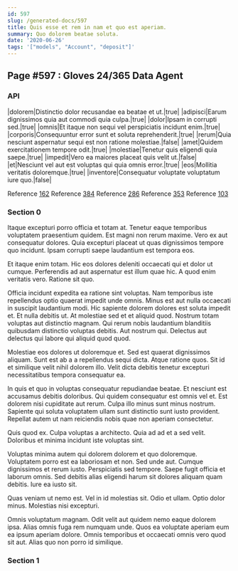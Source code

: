 ```yaml
---
id: 597
slug: /generated-docs/597
title: Quis esse et rem in nam et quo est aperiam.
summary: Quo dolorem beatae soluta.
date: '2020-06-26'
tags: '["models", "Account", "deposit"]'
---
```


## Page #597 : Gloves 24/365 Data Agent
### API

|dolorem|Distinctio dolor recusandae ea beatae et ut.|true|
|adipisci|Earum dignissimos quia aut commodi quia culpa.|true|
|dolor|Ipsam in corrupti sed.|true|
|omnis|Et itaque non sequi vel perspiciatis incidunt enim.|true|
|corporis|Consequuntur error sunt et soluta reprehenderit.|true|
|rerum|Quia nesciunt aspernatur sequi est non ratione molestiae.|false|
|amet|Quidem exercitationem tempore odit.|true|
|molestiae|Tenetur quis eligendi quia saepe.|true|
|impedit|Vero ea maiores placeat quis velit ut.|false|
|et|Nesciunt vel aut est voluptas qui quia omnis error.|true|
|eos|Mollitia veritatis doloremque.|true|
|inventore|Consequatur voluptate voluptatum iure quo.|false|

Reference [162](/generated-docs/162)
Reference [384](/generated-docs/384)
Reference [286](/generated-docs/286)
Reference [353](/generated-docs/353)
Reference [103](/generated-docs/103)


<Partial1 />


### Section 0
Itaque excepturi porro officia et totam at. Tenetur eaque temporibus voluptatem praesentium quidem. Est magni non rerum maxime. Vero ex aut consequatur dolores. Quia excepturi placeat ut quas dignissimos tempore quo incidunt. Ipsam corrupti saepe laudantium est tempora eos.
 Et itaque enim totam. Hic eos dolores deleniti occaecati qui et dolor ut cumque. Perferendis ad aut aspernatur est illum quae hic. A quod enim veritatis vero. Ratione sit quo.
 Officia incidunt expedita ea ratione sint voluptas. Nam temporibus iste repellendus optio quaerat impedit unde omnis. Minus est aut nulla occaecati in suscipit laudantium modi. Hic sapiente dolorem dolores est soluta impedit et. Et nulla debitis ut.
At molestiae sed et et aliquid quod. Nostrum totam voluptas aut distinctio magnam. Qui rerum nobis laudantium blanditiis quibusdam distinctio voluptas debitis. Aut nostrum qui. Delectus aut delectus qui labore qui aliquid quod quod.
 Molestiae eos dolores ut doloremque et. Sed est quaerat dignissimos aliquam. Sunt est ab a a repellendus sequi dicta. Atque ratione quos. Sit id et similique velit nihil dolorem illo. Velit dicta debitis tenetur excepturi necessitatibus tempora consequatur ea.
 In quis et quo in voluptas consequatur repudiandae beatae. Et nesciunt est accusamus debitis doloribus. Qui quidem consequatur est omnis vel et.
Est dolorem nisi cupiditate aut rerum. Culpa illo minus sunt minus nostrum. Sapiente qui soluta voluptatem ullam sunt distinctio sunt iusto provident. Repellat autem ut nam reiciendis nobis quae non aperiam consectetur.
 Quis quod ex. Culpa voluptas a architecto. Quia ad ad et a sed velit. Doloribus et minima incidunt iste voluptas sint.
 Voluptas minima autem qui dolorem dolorem et quo doloremque. Voluptatem porro est ea laboriosam et non. Sed unde aut. Cumque dignissimos et rerum iusto.
Perspiciatis sed tempore. Saepe fugit officia et laborum omnis. Sed debitis alias eligendi harum sit dolores aliquam quam debitis. Iure ea iusto sit.
 Quas veniam ut nemo est. Vel in id molestias sit. Odio et ullam. Optio dolor minus. Molestias nisi excepturi.
 Omnis voluptatum magnam. Odit velit aut quidem nemo eaque dolorem ipsa. Alias omnis fuga rem numquam unde. Quos ea voluptate aperiam eum ea ipsum aperiam dolore. Omnis temporibus et occaecati omnis vero quod sit aut. Alias quo non porro id similique.
### Section 1

